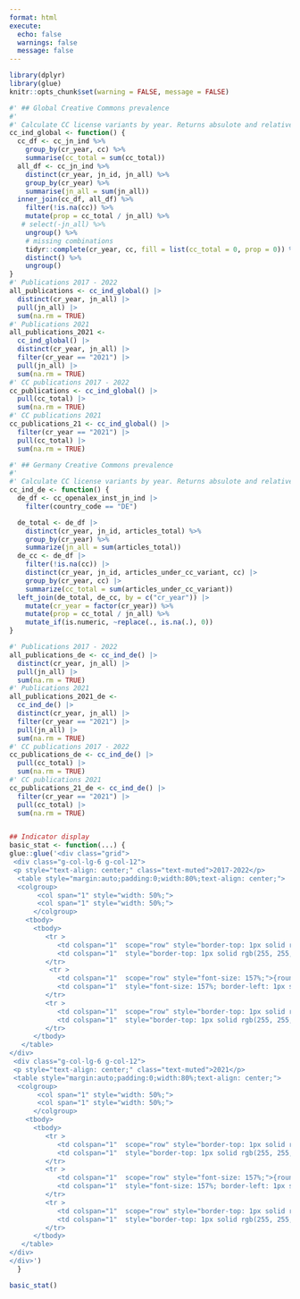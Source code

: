 ```yaml
---
format: html
execute:
  echo: false
  warnings: false
  message: false
---
```


```r
library(dplyr)
library(glue)
knitr::opts_chunk$set(warning = FALSE, message = FALSE) 
```

```r
#' ## Global Creative Commons prevalence
#'
#' Calculate CC license variants by year. Returns absulote and relative values.
cc_ind_global <- function() {
  cc_df <- cc_jn_ind %>%
    group_by(cr_year, cc) %>%
    summarise(cc_total = sum(cc_total))
  all_df <- cc_jn_ind %>%
    distinct(cr_year, jn_id, jn_all) %>%
    group_by(cr_year) %>%
    summarise(jn_all = sum(jn_all))
  inner_join(cc_df, all_df) %>%
    filter(!is.na(cc)) %>%
    mutate(prop = cc_total / jn_all) %>%
   # select(-jn_all) %>%
    ungroup() %>%
    # missing combinations
    tidyr::complete(cr_year, cc, fill = list(cc_total = 0, prop = 0)) %>%
    distinct() %>%
    ungroup()
}
#' Publications 2017 - 2022
all_publications <- cc_ind_global() |>
  distinct(cr_year, jn_all) |>
  pull(jn_all) |>
  sum(na.rm = TRUE)
#' Publications 2021
all_publications_2021 <-
  cc_ind_global() |>
  distinct(cr_year, jn_all) |>
  filter(cr_year == "2021") |>
  pull(jn_all) |>
  sum(na.rm = TRUE)
#' CC publications 2017 - 2022
cc_publications <- cc_ind_global() |>
  pull(cc_total) |>
  sum(na.rm = TRUE)
#' CC publications 2021
cc_publications_21 <- cc_ind_global() |>
  filter(cr_year == "2021") |>
  pull(cc_total) |>
  sum(na.rm = TRUE)

#' ## Germany Creative Commons prevalence
#'
#' Calculate CC license variants by year. Returns absulote and relative values.
cc_ind_de <- function() {
  de_df <- cc_openalex_inst_jn_ind |>
    filter(country_code == "DE")

  de_total <- de_df |>
    distinct(cr_year, jn_id, articles_total) %>%
    group_by(cr_year) %>%
    summarize(jn_all = sum(articles_total))
  de_cc <- de_df |>
    filter(!is.na(cc)) |>
    distinct(cr_year, jn_id, articles_under_cc_variant, cc) |>
    group_by(cr_year, cc) |>
    summarize(cc_total = sum(articles_under_cc_variant))
  left_join(de_total, de_cc, by = c("cr_year")) |>
    mutate(cr_year = factor(cr_year)) %>%
    mutate(prop = cc_total / jn_all) %>%
    mutate_if(is.numeric, ~replace(., is.na(.), 0))
}

#' Publications 2017 - 2022
all_publications_de <- cc_ind_de() |>
  distinct(cr_year, jn_all) |>
  pull(jn_all) |>
  sum(na.rm = TRUE)
#' Publications 2021
all_publications_2021_de <-
  cc_ind_de() |>
  distinct(cr_year, jn_all) |>
  filter(cr_year == "2021") |>
  pull(jn_all) |>
  sum(na.rm = TRUE)
#' CC publications 2017 - 2022
cc_publications_de <- cc_ind_de() |>
  pull(cc_total) |>
  sum(na.rm = TRUE)
#' CC publications 2021
cc_publications_21_de <- cc_ind_de() |>
  filter(cr_year == "2021") |>
  pull(cc_total) |>
  sum(na.rm = TRUE)


## Indicator display
basic_stat <- function(...) {
glue::glue('<div class="grid">
 <div class="g-col-lg-6 g-col-12">
 <p style="text-align: center;" class="text-muted">2017-2022</p>
  <table style="margin:auto;padding:0;width:80%;text-align: center;">
  <colgroup>
       <col span="1" style="width: 50%;">
       <col span="1" style="width: 50%;">
      </colgroup>
    <tbody>
      <tbody>
         <tr >
            <td colspan="1"  scope="row" style="border-top: 1px solid rgb(255, 255, 255); font-size: 100%;">Global</td>
            <td colspan="1"  style="border-top: 1px solid rgb(255, 255, 255); font-size: 100%; border-left: 1px solid rgb(26, 55, 113);">Germany</td>
         </tr>
          <tr >
            <td colspan="1"  scope="row" style="font-size: 157%;">{round(cc_publications / all_publications * 100, 1)}%</td>
            <td colspan="1"  style="font-size: 157%; border-left: 1px solid rgb(26, 55, 113);">{round(cc_publications_de / all_publications_de * 100, 1)}%</td>
         </tr>
         <tr >
            <td colspan="1"  scope="row" style="border-top: 1px solid rgb(255, 255, 255); color: rgb(102, 102, 102); font-size: 91%;">{paste0(format(round(cc_publications / 1e3, 0), trim = TRUE), "K")} out of {paste0(format(round(all_publications / 1e6, 1), trim = TRUE), "Mio")}</td>
            <td colspan="1"  style="border-top: 1px solid rgb(255, 255, 255); color: rgb(102, 102, 102); font-size: 91%; border-left: 1px solid rgb(26, 55, 113);">{paste0(format(round(cc_publications_de / 1e3, 0), trim = TRUE), "K")} out of {paste0(format(round(all_publications_de / 1e3, 0), trim = TRUE), "K")}</td>
         </tr>
      </tbody>
   </table>
</div>
 <div class="g-col-lg-6 g-col-12">
 <p style="text-align: center;" class="text-muted">2021</p>
 <table style="margin:auto;padding:0;width:80%;text-align: center;">
  <colgroup>
       <col span="1" style="width: 50%;">
       <col span="1" style="width: 50%;">
      </colgroup>
    <tbody>
      <tbody>
         <tr >
            <td colspan="1"  scope="row" style="border-top: 1px solid rgb(255, 255, 255); font-size: 100%;">Global</td>
            <td colspan="1"  style="border-top: 1px solid rgb(255, 255, 255); font-size: 100%; border-left: 1px solid rgb(26, 55, 113);">Germany</td>
         </tr>
         <tr >
            <td colspan="1"  scope="row" style="font-size: 157%;">{round(cc_publications_21 / all_publications_2021 * 100, 1)}%</td>
            <td colspan="1"  style="font-size: 157%; border-left: 1px solid rgb(26, 55, 113);">{round(cc_publications_21_de / all_publications_2021_de * 100, 1)}%</td>
         </tr>
         <tr >
            <td colspan="1"  scope="row" style="border-top: 1px solid rgb(255, 255, 255); color: rgb(102, 102, 102); font-size: 91%;">{paste0(format(round(cc_publications_21 / 1e3, 0), trim = TRUE), "K")} out of {paste0(format(round(all_publications_2021 / 1e3, 0), trim = TRUE), "K")}</td>
            <td colspan="1"  style="border-top: 1px solid rgb(255, 255, 255); color: rgb(102, 102, 102); font-size: 91%; border-left: 1px solid rgb(26, 55, 113);">{paste0(format(round(cc_publications_21_de / 1e3, 0), trim = TRUE), "K")} out of {paste0(format(round(all_publications_2021_de / 1e3, 0), trim = TRUE), "K")}</td>
         </tr>
      </tbody>
   </table>
</div>
</div>')
  }
```

```r
basic_stat()
```